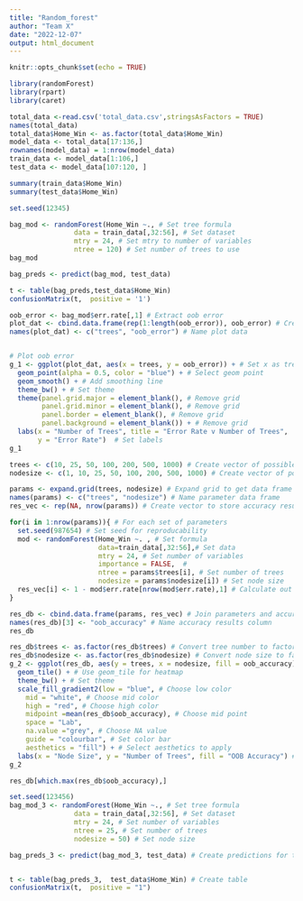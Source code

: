 ```yaml
---
title: "Random_forest"
author: "Team X"
date: "2022-12-07"
output: html_document
---
```


```r
knitr::opts_chunk$set(echo = TRUE)
```

```r
library(randomForest)
library(rpart)
library(caret)
```


```r
total_data <-read.csv('total_data.csv',stringsAsFactors = TRUE)
names(total_data)
total_data$Home_Win <- as.factor(total_data$Home_Win)
model_data <- total_data[17:136,]
rownames(model_data) = 1:nrow(model_data)
train_data <- model_data[1:106,]
test_data <- model_data[107:120, ]

summary(train_data$Home_Win)
summary(test_data$Home_Win)
```
```r
set.seed(12345) 

bag_mod <- randomForest(Home_Win ~., # Set tree formula
                data = train_data[,32:56], # Set dataset
                mtry = 24, # Set mtry to number of variables 
                ntree = 120) # Set number of trees to use
bag_mod


```
```r

bag_preds <- predict(bag_mod, test_data) 

t <- table(bag_preds,test_data$Home_Win) 
confusionMatrix(t,  positive = '1')


```


```r
oob_error <- bag_mod$err.rate[,1] # Extract oob error
plot_dat <- cbind.data.frame(rep(1:length(oob_error)), oob_error) # Create plot data
names(plot_dat) <- c("trees", "oob_error") # Name plot data


# Plot oob error
g_1 <- ggplot(plot_dat, aes(x = trees, y = oob_error)) + # Set x as trees and y as error
  geom_point(alpha = 0.5, color = "blue") + # Select geom point
  geom_smooth() + # Add smoothing line
  theme_bw() + # Set theme
  theme(panel.grid.major = element_blank(), # Remove grid
        panel.grid.minor = element_blank(), # Remove grid
        panel.border = element_blank(), # Remove grid
        panel.background = element_blank()) + # Remove grid 
  labs(x = "Number of Trees", title = "Error Rate v Number of Trees",
       y = "Error Rate")  # Set labels
g_1
```
```r
trees <- c(10, 25, 50, 100, 200, 500, 1000) # Create vector of possible tree sizes
nodesize <- c(1, 10, 25, 50, 100, 200, 500, 1000) # Create vector of possible node sizes

params <- expand.grid(trees, nodesize) # Expand grid to get data frame of parameter combinations
names(params) <- c("trees", "nodesize") # Name parameter data frame
res_vec <- rep(NA, nrow(params)) # Create vector to store accuracy results

for(i in 1:nrow(params)){ # For each set of parameters
  set.seed(987654) # Set seed for reproducability
  mod <- randomForest(Home_Win ~. , # Set formula
                      data=train_data[,32:56],# Set data
                      mtry = 24, # Set number of variables
                      importance = FALSE,  # 
                      ntree = params$trees[i], # Set number of trees
                      nodesize = params$nodesize[i]) # Set node size
  res_vec[i] <- 1 - mod$err.rate[nrow(mod$err.rate),1] # Calculate out of bag accuracy
}


```



```r
res_db <- cbind.data.frame(params, res_vec) # Join parameters and accuracy results
names(res_db)[3] <- "oob_accuracy" # Name accuracy results column
res_db
```

```r

res_db$trees <- as.factor(res_db$trees) # Convert tree number to factor for plotting
res_db$nodesize <- as.factor(res_db$nodesize) # Convert node size to factor for plotting
g_2 <- ggplot(res_db, aes(y = trees, x = nodesize, fill = oob_accuracy)) + # set aesthetics
  geom_tile() + # Use geom_tile for heatmap
  theme_bw() + # Set theme
  scale_fill_gradient2(low = "blue", # Choose low color
    mid = "white", # Choose mid color
    high = "red", # Choose high color
    midpoint =mean(res_db$oob_accuracy), # Choose mid point
    space = "Lab", 
    na.value ="grey", # Choose NA value
    guide = "colourbar", # Set color bar
    aesthetics = "fill") + # Select aesthetics to apply
  labs(x = "Node Size", y = "Number of Trees", fill = "OOB Accuracy") # Set labels
g_2


```
```r
res_db[which.max(res_db$oob_accuracy),]
```

```r

set.seed(123456)
bag_mod_3 <- randomForest(Home_Win ~., # Set tree formula
                data = train_data[,32:56], # Set dataset
                mtry = 24, # Set number of variables 
                ntree = 25, # Set number of trees
                nodesize = 50) # Set node size

bag_preds_3 <- predict(bag_mod_3, test_data) # Create predictions for test data


t <- table(bag_preds_3,  test_data$Home_Win) # Create table
confusionMatrix(t,  positive = "1")


```

